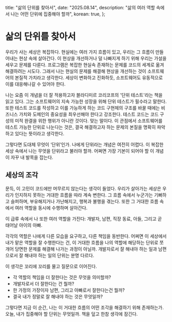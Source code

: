   title: "삶의 단위를 찾아서",
  date: "2025.08.14",
  description: "삶의 여러 역할 속에서 나는 어떤 단위에 집중해야 할까",
  korean: true,
};

# 삶의 단위를 찾아서

우리가 사는 세상은 복잡하다. 현실에는 여러 가지 흐름이 있고, 우리는 그 흐름이 만들어내는 현상 속에 살아간다. 이 현상을 개선하거나 덜 나빠지게 하기 위해 우리는 가설을 세우고 문제를 다룬다. 프로그램은 복잡한 현실속 존재하는 문제를 코드의 세계로 옮겨 해결하려는 시도다. 그래서 나는 현실의 문제를 해결해 현상을 개선하는 것이 소프트웨어의 본질적 가치라고 생각한다. 세상이 변화하고 진화하듯, 소프트웨어도 유동적으로 이를 대응해나갈 수 있어야 한다.

나는 요즘 이 개념을 더 잘 적용하고자 블라디미르 코리코프의 '단위 테스트'라는 책을 읽고 있다. 그는 소프트웨어의 지속 가능한 성장을 위해 단위 테스트가 필수라고 말한다. 또한 테스트 코드를 작성하고 이를 가능하게 하는 코드 구현체의 구조를 바꿀 때에는 비즈니스 가치와 도메인의 중요성을 최우선해야 한다고 강조한다. 테스트 코드는 코드 구성의 미적 완결을 위한 행위가 아니란 것이다. 맞는 말이다. 이 관점에서 소프트웨어를 테스트 가능한 단위로 나눈다는 것은, 결국 해결하고자 하는 문제의 본질을 명확히 파악하고 있다는 뜻이라고 생각한다.

그렇다면 도대체 무엇이 ‘단위’인가. 나에게 단위라는 개념은 여전히 어렵다. 이 복잡한 세상 속에서 나는 무엇을 단위라고 불러야 할까. 어쩌면 가장 기본이 되어야 할 이 개념이 자꾸 내 발목을 잡는다.

## 세상의 조각

문득, 이 고민이 코드에만 머무르지 않는다는 생각이 들었다. 우리가 살아가는 세상은 우리가 인지하지 못하는 거대한 흐름을 따라 계속 변한다. 그 흐름 속에서 누군가는 기뻐하고 슬퍼하며, 부유해지거나 가난해지고, 행복과 불행을 겪는다. 또한 그 거대한 흐름 속에서 여러 역할을 동시에 수행하며 살아간다.

이 급류 속에서 나 또한 여러 역할을 가진다: 개발자, 남편, 직장 동료, 아들, 그리고 곧 태어날 아이의 아빠.

각각의 역할은 나에게 다른 모습을 요구하고, 다른 책임을 동반한다. 어쩌면 이 세상에서 내가 맡은 역할을 잘 수행한다는 건, 이 거대한 흐름을 나의 역할에 해당하는 단위로 쪼개어 당면한 문제를 해결해 나가는 과정이 아닐까. 개발자로서 잘 해내야 하는 일과 남편으로서 잘 해내야 하는 일의 단위는 분명 다르다.

이 생각은 꼬리에 꼬리를 물고 질문으로 이어진다.

- 각 역할의 책임을 더 잘한다는 것은 무엇을 의미할까?
- 개발자로서 더 잘한다는 건 뭘까?
- 한 가정의 가장이자 남편, 그리고 아빠로서 잘한다는건 뭘까?
- 결국 내가 정말로 잘 해내야 하는 것은 무엇일까?

그렇다면 지금 이 순간, 나는 이 거대한 흐름의 어떤 조각을 해결하기 위해 존재하는가. 오늘, 내가 집중해야 할 단위는 무엇일까. 책을 덮고 한참 생각에 잠긴다.
